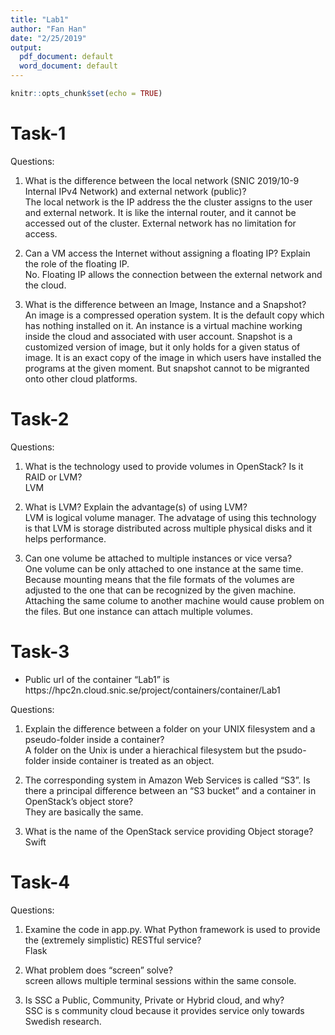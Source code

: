 ```yaml
---
title: "Lab1"
author: "Fan Han"
date: "2/25/2019"
output:
  pdf_document: default
  word_document: default
---
```


```r
knitr::opts_chunk$set(echo = TRUE)
```


# Task-1
Questions:  

1. What is the difference between the local network (SNIC 2019/10-9 Internal IPv4 Network) and external network (public)?  
The local network is the IP address the the cluster assigns to the user and external network. It is like the internal router, and it cannot be accessed out of the cluster. External network has no limitation for access.  

2. Can a VM access the Internet without assigning a floating IP? Explain the role of the floating IP.  
No. Floating IP allows the connection between the external network and the cloud.  

3. What is the difference between an Image, Instance and a Snapshot?  
An image is a compressed operation system. It is the default copy which has nothing installed on it. An instance is a virtual machine working inside the cloud and associated with user account. Snapshot is a customized version of image, but it only holds for a given status of image. It is an exact copy of the image in which users have installed the programs at the given moment. But snapshot cannot to be migranted onto other cloud platforms.  

# Task-2
Questions:  

1. What is the technology used to provide volumes in OpenStack? Is it RAID or LVM?  
LVM  

2. What is LVM? Explain the advantage(s) of using LVM?  
LVM is logical volume manager. The advatage of using this technology is that LVM is storage distributed across multiple physical disks and it helps performance.  
3. Can one volume be attached to multiple instances or vice versa?  
One volume can be only attached to one instance at the same time. Because mounting means that the file formats of the volumes are adjusted to the one that can be recognized by the given machine. Attaching the same colume to another machine would cause problem on the files. But one instance can attach multiple volumes.  

# Task-3
* Public url of the container "Lab1" is https://hpc2n.cloud.snic.se/project/containers/container/Lab1  

Questions:  

1. Explain the difference between a folder on your UNIX filesystem and a pseudo-folder inside a container?  
A folder on the Unix is under a hierachical filesystem but the psudo-folder inside container is treated as an object.  

2. The corresponding system in Amazon Web Services is called "S3". Is there a principal difference between an "S3 bucket" and a container in OpenStack's object store?  
They are basically the same.  

3. What is the name of the OpenStack service providing Object storage?  
Swift

# Task-4
Questions:  

1. Examine the code in app.py. What Python framework is used to provide the (extremely simplistic) RESTful service?  
Flask  

2. What problem does “screen” solve?  
screen allows multiple terminal sessions within the same console.  

3. Is SSC a Public, Community, Private or Hybrid cloud, and why?  
SSC is s community cloud because it provides service only towards Swedish research. 